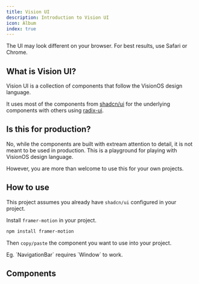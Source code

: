 ```yaml
---
title: Vision UI
description: Introduction to Vision UI
icon: Album
index: true
---
```


<Callout type="warn" title="Experimental" className="-mt-4">
  The UI may look different on your browser. For best results, use Safari or
  Chrome.
</Callout>

## What is Vision UI?

Vision UI is a collection of components that follow the VisionOS design language.

It uses most of the components from [shadcn/ui](https://ui.shadcn.com/) for the underlying components with others using [radix-ui](https://www.radix-ui.com/).

## Is this for production?

No, while the components are built with extream attention to detail, it is not meant to be used in production.
This is a playground for playing with VisionOS design language.

However, you are more than welcome to use this for your own projects.

## How to use

This project assumes you already have `shadcn/ui` configured in your project.

Install `framer-motion` in your project.

```bash
npm install framer-motion
```

Then `copy/paste` the component you want to use into your project.

<Callout type="info" title="Some components require other components to work.">
  Eg. `NavigationBar` requires `Window` to work.
</Callout>

## Components
